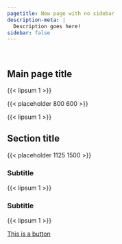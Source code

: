 ```yaml
---
pagetitle: New page with no sidebar
description-meta: |
  Description goes here!
sidebar: false
---
```


::: {.column-screen .hero-img .hero-strip-page .img-container}
   
:::

<!-- This kind of grid keeps the horizontal spacing nice when there's no sidebar -->
::: {.grid .column-screen .mx-1 .mx-sm-2 .mx-md-3 .mx-xl-4 .spacer-1em .text-center style="--bs-columns: 1;"}
# Main page title

{{< lipsum 1 >}}

{{< placeholder 800 600 >}}

{{< lipsum 1 >}}
:::

::: {.grid .column-screen style="--bs-columns: 1;"}
## Section title
:::

<!-- start flush-to-sides grid -->
:::::: {.grid .column-screen .justify-contents-evenly .align-items-center .my-3}
<!-- image column  -->
::::::::: {.order-1 .g-col-12 .g-col-lg-4 .text-center .img-container}
{{< placeholder 1125 1500 >}}
:::::::::

<!-- text column -->
::::::::: {.order-2 .g-col-12 .g-col-lg-8 .mx-2 .mx-lg-3 .mx-xl-4 .mx-xxl-5}
### Subtitle

{{< lipsum 1 >}}

### Subtitle

{{< lipsum 1 >}}
:::::::::

<!-- button column -->
::::::::: {.order-3 .g-col-12 .my-4 .mx-2 .mx-lg-3 .mx-xl-4 .mx-xxl-5 .text-center .img-container}
[This is a button](../index.qmd){.btn .btn-secondary}
:::::::::

<!-- end flush grid -->
::::::

